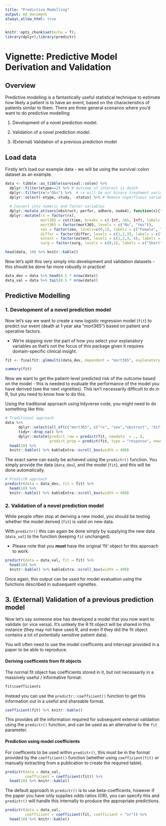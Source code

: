 ```yaml
---
title: "Predictive Modelling"
output: md_document
always_allow_html: true
---
```


```r
knitr::opts_chunk$set(echo = T);
library(dplyr);library(predictr)
```

# Vignette: Predictive Model Derivation and Validation

## Overview

Predictive modelling is a fantastically useful statistical technique to estimate how likely a patient is to have an event, based on the characteristics of patients similar to them. There are three general scenarios where you'd want to do predictive modelling:

  1. Development of a novel prediction model.
  
  2. Validation of a novel prediction model.
  
  3. (External) Validation of a previous prediction model


## Load data

Firstly let's load our example data - we will be using the survival::colon dataset as an example.

```r
data <- tibble::as_tibble(survival::colon) %>%
  dplyr::filter(etype==2) %>% # Outcome of interest is death
  dplyr::filter(rx!="Obs") %>%  # rx will be our binary treatment variable
  dplyr::select(-etype,-study, -status) %>% # Remove superfluous variables
  
  # Convert into numeric and factor variables
  dplyr::mutate_at(vars(obstruct, perfor, adhere, node4), function(x){factor(x, levels=c(0,1), labels = c("No", "Yes"))}) %>%
  dplyr::mutate(rx = factor(rx),
                mort365 = cut(time, breaks = c(-Inf, 365, Inf), labels = c("Yes", "No")),
                mort365 = factor(mort365, levels = c("No", "Yes")),
                sex = factor(sex, levels=c(0,1), labels = c("Female", "Male")),
                differ = factor(differ, levels = c(1,2,3), labels = c("Well", "Moderate", "Poor")),
                extent = factor(extent, levels = c(1,2,3, 4), labels = c("Submucosa", "Muscle", "Serosa", "Contiguous Structures")),
                surg = factor(surg, levels = c(0,1), labels = c("Short", "Long")))

head(data, 10) %>% knitr::kable()
```


Now let's split this very simply into development and validation datasets - this should be done far more robustly in practice!

```r
data_dev = data %>% head(0.5 * nrow(data))
data_val = data %>% tail(0.5 * nrow(data))
```


## Predictive Modelling


### 1. Development of a novel prediction model

Now let's say we want to create a new logistic regression model (`fit`) to predict our event (death at 1 year aka "mort365") based on patient and operative factors.

- We're skipping over the part of how you select your explanatory variables as that's not the focus of this package given it requires domain-specific clinical insight.


```r
fit <- finalfit::glmmulti(data_dev, dependent = "mort365", explanatory = c("rx", "sex","obstruct", "differ"))

summary(fit)
```


Now we want to get the patient-level predicted risk of the outcome based on the model - this is needed to evaluate the performance of the model you have derived (see the next vignettes). This isn't necessarily difficult to do in R, but you need to know how to do this.

Using the traditional approach using tidyverse code, you might need to do something like this:


```r
# Traditional approach
data %>%
      dplyr::select(all_of(c("mort365", c("rx", "sex","obstruct", "differ")))) %>%
      tidyr::drop_na() %>%
      dplyr::mutate(predict_raw = predict(fit, newdata  = ., ),
                    predict_prop = predict(fit, type = "response", newdata  = ., )) %>% 
  head(10) %>%
  knitr::kable() %>% kableExtra::scroll_box(width = 400)
```


The exact same can easily be achieved using the `predictr()` function. You simply provide the data (`data_dev`), and the model (`fit`), and this will be done automatically.


```r
# PredictR approach
predictr(data = data_dev, fit = fit) %>% 
  head(10) %>%
  knitr::kable() %>% kableExtra::scroll_box(width = 400)
```


### 2. Validation of a novel prediction model 

While people often stop at deriving a new model, you should be testing whether the model derived (`fit`) is valid on new data. 

With `predictr()` this can again be done simply by supplying the new data (`data_val`) to the function (keeping `fit` unchanged).

- Please note that you **must** have the original 'fit' object for this approach to work.


```r
predictr(data = data_val, fit = fit) %>% 
  head(10) %>%
  knitr::kable() %>% kableExtra::scroll_box(width = 400)
```

Once again, this output can be used for model evaluation using the functions described in subsequent vignettes.


## 3. (External) Validation of a previous prediction model

Now let's say someone else has developed a model that you now want to validate (or vice versa). It's unlikely the R fit object will be shared in this instance (they may not have used R, and even if they did the fit object contains a lot of potentially sensitive patient data). 

You will often need to use the model coefficents and intercept provided in a paper to be able to reproduce.


#### Deriving coefficents from fit objects

The normal fit object has coefficients stored in it, but not necessarily in a massively useful / informative format:


```r
fit$coefficients
```

Instead you can use the `predictr::coefficient()` function to get this information out in a useful and shareable format. 


```r
coefficient(fit) %>% knitr::kable()
```


This provides all the information required for subsequent external validation using the `predictr()` function, and can be used as an alternative to the `fit` parameter.


#### Prediction using model coefficients

For coefficents to be used within `predictr()`, this must be in the format provided by the `coefficient()` function (whether using `coefficient(fit)` or manually extracting from a publication to create the required table). 


```r
predictr(data = data_val,
         coefficient = coefficient(fit)) %>%
  head(10) %>% knitr::kable()
```

The default approach in `predictr()` is to use beta-coefficents, however if the paper you have only supplies odds ratios (OR), you can specify this and `predictr()` will handle this internally to produce the appropriate predictions.


```r
predictr(data = data_val,
         coefficient = coefficient(fit, coefficient = "or")) %>%
  head(10) %>% knitr::kable()
```
